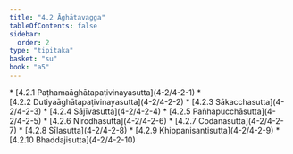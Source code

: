```yaml
---
title: "4.2 Āghātavagga"
tableOfContents: false
sidebar:
  order: 2
type: "tipitaka"
basket: "su"
book: "a5"
---
```



<DynamicBreadcrumb />



<TableOfContents book="a5" section="4.2">
* [4.2.1 Paṭhamaāghātapaṭivinayasutta](4-2/4-2-1)
* [4.2.2 Dutiyaāghātapaṭivinayasutta](4-2/4-2-2)
* [4.2.3 Sākacchasutta](4-2/4-2-3)
* [4.2.4 Sājīvasutta](4-2/4-2-4)
* [4.2.5 Pañhapucchāsutta](4-2/4-2-5)
* [4.2.6 Nirodhasutta](4-2/4-2-6)
* [4.2.7 Codanāsutta](4-2/4-2-7)
* [4.2.8 Sīlasutta](4-2/4-2-8)
* [4.2.9 Khippanisantisutta](4-2/4-2-9)
* [4.2.10 Bhaddajisutta](4-2/4-2-10)
</TableOfContents>